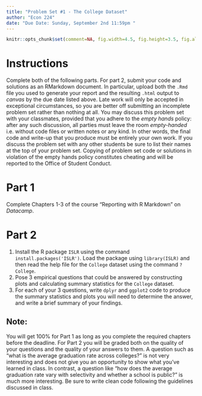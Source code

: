 ```yaml
---
title: "Problem Set #1 - The College Dataset"
author: "Econ 224"
date: "Due Date: Sunday, September 2nd 11:59pm "
---
```


<!-- knitr global options -->
```r
knitr::opts_chunk$set(comment=NA, fig.width=4.5, fig.height=3.5, fig.align = 'center')
```

# Instructions 
Complete both of the following parts.
For part 2, submit your code and solutions as an RMarkdown document.
In particular, upload both the `.Rmd` file you used to generate your report and the resulting `.html` output to *canvas* by the due date listed above.
Late work will only be accepted in exceptional circumstances, so you are better off submitting an incomplete problem set rather than nothing at all.
You may discuss this problem set with your classmates, provided that you adhere to the *empty hands* policy: after any such discussion, all parties must leave the room *empty-handed* i.e. without code files or written notes or any kind.
In other words, the final code and write-up that you produce must be entirely your own work.
If you discuss the problem set with any other students be sure to list their names at the top of your problem set.
Copying of problem set code or solutions in violation of the empty hands policy constitutes cheating and will be reported to the Office of Student Conduct. 


# Part 1
Complete Chapters 1-3 of the course "Reporting with R Markdown" on *Datacamp*.

# Part 2
1. Install the R package `ISLR` using the command `install.packages('ISLR')`. Load the package using `library(ISLR)` and then read the help file for the `College` dataset using the command `?College`.
2. Pose 3 empirical questions that could be answered by constructing plots and calculating summary statistics for the `College` dataset.
3. For each of your 3 questions, write `dplyr` and `ggplot2` code to produce the summary statistics and plots you will need to determine the answer, and write a brief summary of your findings.

## Note: 
You will get 100% for Part 1 as long as you complete the required chapters before the deadline.
For Part 2 you will be graded both on the quality of your questions and the quality of your answers to them.
A question such as "what is the average graduation rate across colleges?" is not very interesting and does not give you an opportunity to show what you've learned in class.
In contrast, a question like "how does the average graduation rate vary with selectivity and whether a school is public?" is much more interesting. 
Be sure to write clean code following the guidelines discussed in class.





